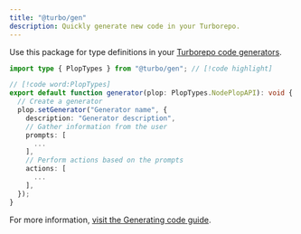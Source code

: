 ```yaml
---
title: "@turbo/gen"
description: Quickly generate new code in your Turborepo.
---
```


Use this package for type definitions in your [Turborepo code generators](/repo/docs/reference/generate).

```ts title="./turbo/generators/my-generator.ts"
import type { PlopTypes } from "@turbo/gen"; // [!code highlight]

// [!code word:PlopTypes]
export default function generator(plop: PlopTypes.NodePlopAPI): void {
  // Create a generator
  plop.setGenerator("Generator name", {
    description: "Generator description",
    // Gather information from the user
    prompts: [
      ...
    ],
    // Perform actions based on the prompts
    actions: [
      ...
    ],
  });
}
```

For more information, [visit the Generating code guide](/repo/docs/guides/generating-code).
